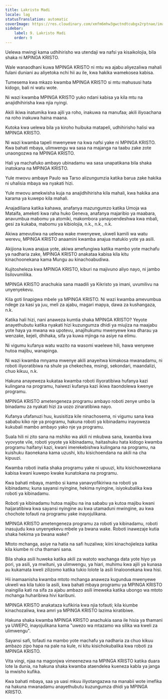 ```yaml
---
title: Lakristo Madi
locale: lag
statusTranslation: automatic
coverImage: https://res.cloudinary.com/xmfm6mhw3gwctndtcubgx2rptnae/image/upload/v1741354419/small_cover_la_gran_rebelion_28716e29d2.webp
sidebar:
    label: 9. Lakristo Madi
    order: 9
---
```

Uelewa mwingi kama udhihirisho wa utendaji wa nafsi ya kisaikolojia, bila shaka ni MPINGA KRISTO.

Wale wanaodhani kuwa MPINGA KRISTO ni mtu wa ajabu aliyezaliwa mahali fulani duniani au aliyetoka nchi hii au ile, kwa hakika wamekosea kabisa.

Tumesema kwa mkazo kwamba MPINGA KRISTO si mtu mahususi hata kidogo, bali ni watu wote.

Ni wazi kwamba MPINGA KRISTO yuko ndani kabisa ya kila mtu na anajidhihirisha kwa njia nyingi.

Akili ikiwa inatumika kwa ajili ya roho, inakuwa na manufaa; akili iliyoachana na roho inakuwa haina maana.

Kutoka kwa uelewa bila ya kiroho huibuka matapeli, udhihirisho halisi wa MPINGA KRISTO.

Ni wazi kwamba tapeli mwenyewe na kwa nafsi yake ni MPINGA KRISTO. Kwa bahati mbaya, ulimwengu wa sasa na majanga na taabu zake zote unaongozwa na MPINGA KRISTO.

Hali ya machafuko ambayo ubinadamu wa sasa unapatikana bila shaka inatokana na MPINGA KRISTO.

Yule mwovu ambaye Paulo wa Tarso alizungumzia katika barua zake hakika ni uhalisia mbaya wa nyakati hizi.

Yule mwovu amekwisha kuja na anajidhihirisha kila mahali, kwa hakika ana karama ya kuwepo kila mahali.

Anajadiliana katika kahawa, anafanya mazungumzo katika Umoja wa Mataifa, ameketi kwa raha huko Geneva, anafanya majaribio ya maabara, anavumbua mabomu ya atomiki, makombora yanayoendeshwa kwa mbali, gesi za kukaba, mabomu ya kibiolojia, n.k., n.k., n.k.

Akiwa amevutiwa na uelewa wake mwenyewe, ukweli kamili wa watu werevu, MPINGA KRISTO anaamini kwamba anajua matukio yote ya asili.

Akijiona kuwa anajua yote, akiwa amefungiwa katika mambo yote machafu ya nadharia zake, MPINGA KRISTO anakataa kabisa kila kitu kinachoonekana kama Mungu au kinachoabudiwa.

Kujitosheleza kwa MPINGA KRISTO, kiburi na majivuno aliyo nayo, ni jambo lisilovumilika.

MPINGA KRISTO anachukia sana maadili ya Kikristo ya imani, uvumilivu na unyenyekevu.

Kila goti linapigwa mbele ya MPINGA KRISTO. Ni wazi kwamba amevumbua ndege za kasi ya juu, meli za ajabu, magari mapya, dawa za kushangaza, n.k.

Katika hali hizi, nani anaweza kumtia shaka MPINGA KRISTO? Yeyote anayethubutu katika nyakati hizi kuzungumza dhidi ya miujiza na maajabu yote haya ya mwana wa upotevu, anajihukumu mwenyewe kwa dharau ya wenzake, kejeli, dhihaka, sifa ya kuwa mjinga na asiye na elimu.

Ni vigumu kufanya watu wazito na wasomi waelewe hili, hawa wenyewe hutoa majibu, wanapinga.

Ni wazi kwamba mnyama mwenye akili anayeitwa kimakosa mwanadamu, ni roboti iliyoratibiwa na shule ya chekechea, msingi, sekondari, maandalizi, chuo kikuu, n.k.

Hakuna anayeweza kukataa kwamba roboti iliyoratibiwa hufanya kazi kulingana na programu, haiwezi kufanya kazi ikiwa itaondolewa kwenye programu.

MPINGA KRISTO ametengeneza programu ambayo roboti zenye umbo la binadamu za nyakati hizi za uozo zinaratibiwa nayo.

Kufanya ufafanuzi huu, kusisitiza kile ninachosema, ni vigumu sana kwa sababu kiko nje ya programu, hakuna roboti ya kibinadamu inayoweza kukubali mambo ambayo yako nje ya programu.

Suala hili ni zito sana na mshiko wa akili ni mkubwa sana, kwamba kwa vyovyote vile, roboti yoyote ya kibinadamu, haitashuku hata kidogo kwamba programu haifanyi kazi, kwani imerekebishwa kulingana na programu, na kuishuku itaonekana kama uzushi, kitu kisichoendana na akili na cha kipuuzi.

Kwamba roboti inatia shaka programu yake ni upuuzi, kitu kisichowezekana kabisa kwani kuwepo kwake kunatokana na programu.

Kwa bahati mbaya, mambo si kama yanavyofikiriwa na roboti ya kibinadamu; kuna sayansi nyingine, hekima nyingine, isiyokubalika kwa roboti ya kibinadamu.

Roboti ya kibinadamu hutoa majibu na ina sababu ya kutoa majibu kwani haijaratibiwa kwa sayansi nyingine au kwa utamaduni mwingine, au kwa chochote tofauti na programu yake inayojulikana.

MPINGA KRISTO ametengeneza programu za roboti ya kibinadamu, roboti inasujudu kwa unyenyekevu mbele ya bwana wake. Roboti inawezaje kutia shaka hekima ya bwana wake?

Mtoto mchanga, asiye na hatia na safi huzaliwa; kiini kinachojieleza katika kila kiumbe ni cha thamani sana.

Bila shaka asili huweka katika akili za watoto wachanga data yote hiyo ya pori, ya asili, ya mwituni, ya ulimwengu, ya hiari, muhimu kwa ajili ya kunasa au kukamata kweli zilizomo katika tukio lolote la asili linaloonekana kwa hisi.

Hii inamaanisha kwamba mtoto mchanga anaweza kugundua mwenyewe ukweli wa kila tukio la asili, kwa bahati mbaya programu ya MPINGA KRISTO inaingilia kati na sifa za ajabu ambazo asili imeweka katika ubongo wa mtoto mchanga huharibiwa hivi karibuni.

MPINGA KRISTO anakataza kufikiria kwa njia tofauti; kila kiumbe kinachozaliwa, kwa amri ya MPINGA KRISTO lazima kiratibiwe.

Hakuna shaka kwamba MPINGA KRISTO anachukia sana ile hisia ya thamani ya UWEPO, inayojulikana kama "uwezo wa mtazamo wa silika wa kweli za ulimwengu".

Sayansi safi, tofauti na mambo yote machafu ya nadharia za chuo kikuu ambazo zipo hapa na pale na kule, ni kitu kisichokubalika kwa roboti za MPINGA KRISTO.

Vita vingi, njaa na magonjwa vimeenezwa na MPINGA KRISTO katika duara lote la dunia, na hakuna shaka kwamba ataendelea kueneza kabla ya janga la mwisho kufika.

Kwa bahati mbaya, saa ya uasi mkuu iliyotangazwa na manabii wote imefika na hakuna mwanadamu anayethubutu kuzungumza dhidi ya MPINGA KRISTO.

